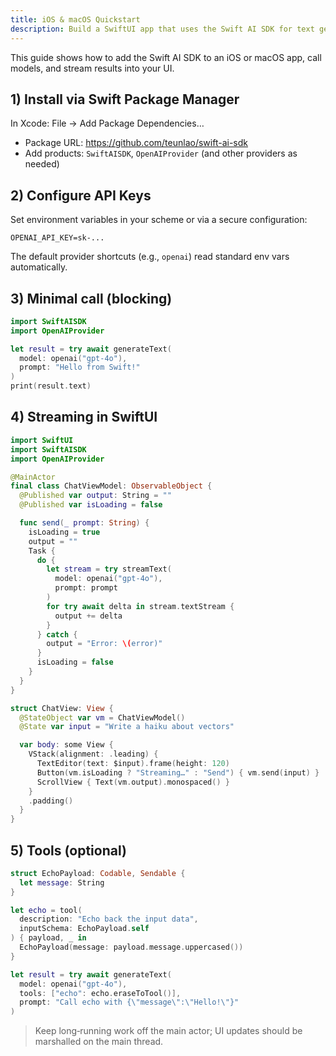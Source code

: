 ```yaml
---
title: iOS & macOS Quickstart
description: Build a SwiftUI app that uses the Swift AI SDK for text generation and streaming.
---
```


This guide shows how to add the Swift AI SDK to an iOS or macOS app, call models, and stream results into your UI.

## 1) Install via Swift Package Manager

In Xcode: File → Add Package Dependencies…

- Package URL: https://github.com/teunlao/swift-ai-sdk
- Add products: `SwiftAISDK`, `OpenAIProvider` (and other providers as needed)

## 2) Configure API Keys

Set environment variables in your scheme or via a secure configuration:

```text
OPENAI_API_KEY=sk-...
```

The default provider shortcuts (e.g., `openai`) read standard env vars automatically.

## 3) Minimal call (blocking)

```swift
import SwiftAISDK
import OpenAIProvider

let result = try await generateText(
  model: openai("gpt-4o"),
  prompt: "Hello from Swift!"
)
print(result.text)
```

## 4) Streaming in SwiftUI

```swift
import SwiftUI
import SwiftAISDK
import OpenAIProvider

@MainActor
final class ChatViewModel: ObservableObject {
  @Published var output: String = ""
  @Published var isLoading = false

  func send(_ prompt: String) {
    isLoading = true
    output = ""
    Task {
      do {
        let stream = try streamText(
          model: openai("gpt-4o"),
          prompt: prompt
        )
        for try await delta in stream.textStream {
          output += delta
        }
      } catch {
        output = "Error: \(error)"
      }
      isLoading = false
    }
  }
}

struct ChatView: View {
  @StateObject var vm = ChatViewModel()
  @State var input = "Write a haiku about vectors"

  var body: some View {
    VStack(alignment: .leading) {
      TextEditor(text: $input).frame(height: 120)
      Button(vm.isLoading ? "Streaming…" : "Send") { vm.send(input) }
      ScrollView { Text(vm.output).monospaced() }
    }
    .padding()
  }
}
```

## 5) Tools (optional)

```swift
struct EchoPayload: Codable, Sendable {
  let message: String
}

let echo = tool(
  description: "Echo back the input data",
  inputSchema: EchoPayload.self
) { payload, _ in
  EchoPayload(message: payload.message.uppercased())
}

let result = try await generateText(
  model: openai("gpt-4o"),
  tools: ["echo": echo.eraseToTool()],
  prompt: "Call echo with {\"message\":\"Hello!\"}"
)
```

> Keep long‑running work off the main actor; UI updates should be marshalled on the main thread.

